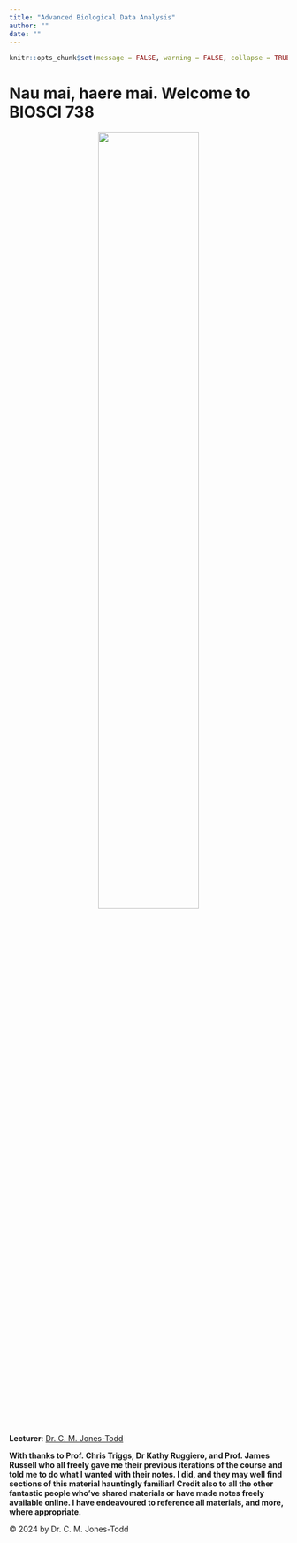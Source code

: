 ```yaml
--- 
title: "Advanced Biological Data Analysis"
author: ""
date: ""
---
```


```r
knitr::opts_chunk$set(message = FALSE, warning = FALSE, collapse = TRUE)
```

# Nau mai, haere mai. Welcome to BIOSCI 738 {-}

<center>![](img/coxhex.png){width=60%}</center>

**Lecturer**: [Dr. C. M. Jones-Todd](https://cmjt.github.io/)


**With thanks to Prof. Chris Triggs, Dr Kathy Ruggiero, and Prof. James Russell who all freely gave me their previous iterations of the course and told me to do what I wanted with their notes. I did, and they may well find sections of this material hauntingly familiar! Credit also to all the other fantastic people who've shared materials or have made notes freely available online.  I have endeavoured to reference all materials, and more, where appropriate.**

© 2024 by Dr. C. M. Jones-Todd
